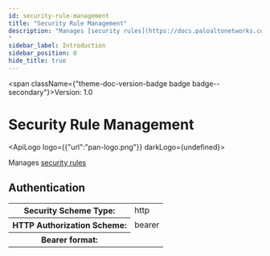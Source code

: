 ```yaml
---
id: security-rule-management
title: "Security Rule Management"
description: "Manages [security rules](https://docs.paloaltonetworks.com/network-security/security-policy/security-rules)
"
sidebar_label: Introduction
sidebar_position: 0
hide_title: true
---
```



<span className={"theme-doc-version-badge badge badge--secondary"}>Version: 1.0</span>

# Security Rule Management

<ApiLogo logo={{"url":"pan-logo.png"}} darkLogo={undefined}></ApiLogo>

Manages [security rules](https://docs.paloaltonetworks.com/network-security/security-policy/security-rules)


<div style={{"marginBottom":"2rem"}}><h2 id={"authentication"} style={{"marginBottom":"1rem"}}>Authentication</h2><Tabs><TabItem label={"Bearer"} value={"Bearer"}><div><table><tbody><tr><th>Security Scheme Type:</th><td>http</td></tr><tr><th>HTTP Authorization Scheme:</th><td>bearer</td></tr><tr><th>Bearer format:</th><td></td></tr></tbody></table></div></TabItem></Tabs></div>
      